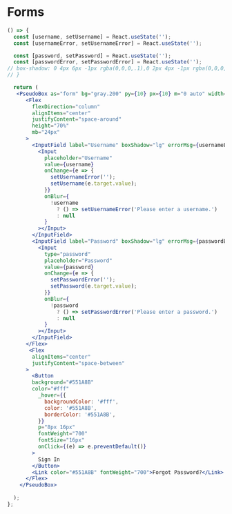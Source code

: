 <Meta title="Examples|Forms" />

# Forms

```jsx
() => {
  const [username, setUsername] = React.useState('');
  const [usernameError, setUsernameError] = React.useState('');

  const [password, setPassword] = React.useState('');
  const [passwordError, setPasswordError] = React.useState('');
// box-shadow: 0 4px 6px -1px rgba(0,0,0,.1),0 2px 4px -1px rgba(0,0,0,.06)!important;
// }

  return (
   <PseudoBox as="form" bg="gray.200" py={10} px={10} m="0 auto" width="320px" height="305px" boxShadow="lg">
      <Flex
        flexDirection="column"
        alignItems="center"
        justifyContent="space-around"
        height="70%"
        mb="24px"
      >
        <InputField label="Username" boxShadow="lg" errorMsg={usernameError}>
          <Input
            placeholder="Username"
            value={username}
            onChange={e => {
              setUsernameError('');
              setUsername(e.target.value);
            }}
            onBlur={
              !username
                ? () => setUsernameError('Please enter a username.')
                : null
            }
          ></Input>
        </InputField>
        <InputField label="Password" boxShadow="lg" errorMsg={passwordError}>
          <Input
            type="password"
            placeholder="Password"
            value={password}
            onChange={e => {
              setPasswordError('');
              setPassword(e.target.value);
            }}
            onBlur={
              !password
                ? () => setPasswordError('Please enter a password.')
                : null
            }
          ></Input>
        </InputField>
      </Flex>
       <Flex
        alignItems="center"
        justifyContent="space-between"
      >
        <Button
        background="#551A8B"
        color="#fff"
          _hover={{
            backgroundColor: '#fff',
            color: '#551A8B',
            borderColor: '#551A8B',
          }}
          p="8px 16px"
          fontWeight="700"
          fontSize="16px"
          onClick={(e) => e.preventDefault()}
        >
          Sign In
        </Button>
        <Link color="#551A8B" fontWeight="700">Forgot Password?</Link>
      </Flex>
    </PseudoBox>
      
  );
};
```
